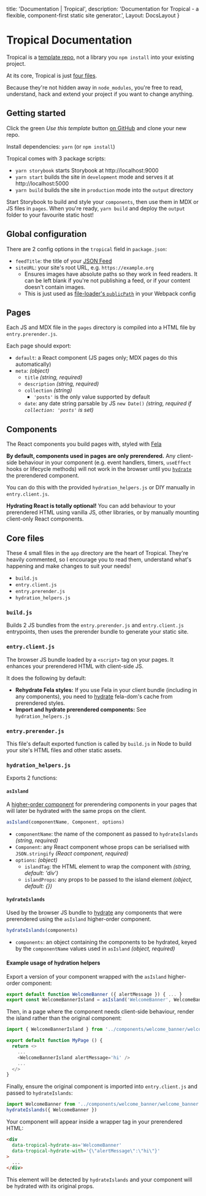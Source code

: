 
  title: 'Documentation | Tropical',
  description: 'Documentation for Tropical - a flexible, component-first static site generator.',
  Layout: DocsLayout
}

# Tropical Documentation

Tropical is a [template repo](https://github.blog/2019-06-06-generate-new-repositories-with-repository-templates/), not a library you `npm install` into your existing project.

At its core, Tropical is just [four files](#core-files).

Because they're not hidden away in `node_modules`, you're free to read, understand, hack and extend your project if you want to change anything.

## Getting started

Click the green *Use this template* button [on GitHub](https://github.com/bensmithett/tropical) and clone your new repo.

Install dependencies: `yarn` (or `npm install`)

Tropical comes with 3 package scripts:

- `yarn storybook` starts Storybook at http://localhost:9000
- `yarn start` builds the site in `development` mode and serves it at http://localhost:5000
- `yarn build` builds the site in `production` mode into the `output` directory

Start Storybook to build and style your `components`, then use them in MDX or JS files in `pages`. When you're ready, `yarn build` and deploy the `output` folder to your favourite static host!

## Global configuration

There are 2 config options in the `tropical` field in `package.json`:

- `feedTitle`: the title of your [JSON Feed](https://jsonfeed.org/)
- `siteURL`: your site's root URL, e.g. `https://example.org`
  - Ensures images have absolute paths so they work in feed readers. It can be left blank if you're not publishing a feed, or if your content doesn't contain images.
  - This is just used as [file-loader's `publicPath`](https://webpack.js.org/loaders/file-loader/#publicpath) in your Webpack config

## Pages

Each JS and MDX file in the `pages` directory is compiled into a HTML file by `entry.prerender.js`.

Each page should export:

- `default`: a React component (JS pages only; MDX pages do this automatically)
- `meta`: *(object)*
  - `title` *(string, required)*
  - `description` *(string, required)*
  - `collection` *(string)*
    - `'posts'` is the only value supported by default
  - `date`: any date string parsable by JS `new Date()` *(string, required if `collection: 'posts'` is set)*

## Components

The React components you build pages with, styled with [Fela](https://fela.js.org/)

**By default, components used in pages are only prerendered.** Any client-side behaviour in your component (e.g. event handlers, timers, `useEffect` hooks or lifecycle methods) will not work in the browser until you [`hydrate`](https://reactjs.org/docs/react-dom.html#hydrate) the prerendered component.

You can do this with the provided `hydration_helpers.js` or DIY manually in `entry.client.js`.

**Hydrating React is totally optional!** You can add behaviour to your prerendered HTML using vanilla JS, other libraries, or by manually mounting client-only React components.

## Core files

These 4 small files in the `app` directory are the heart of Tropical. They're heavily commented, so I encourage you to read them, understand what's happening and make changes to suit your needs!

- `build.js`
- `entry.client.js`
- `entry.prerender.js`
- `hydration_helpers.js`

### `build.js`

Builds 2 JS bundles from the `entry.prerender.js` and `entry.client.js` entrypoints, then uses the prerender bundle to generate your static site.

### `entry.client.js`

The browser JS bundle loaded by a `<script>` tag on your pages. It enhances your prerendered HTML with client-side JS.

It does the following by default:

- **Rehydrate Fela styles:** If you use Fela in your client bundle (including in any components), you need to [hydrate](https://fela.js.org/docs/api/fela-dom/rehydrate.html) fela-dom's cache from prerendered styles.
- **Import and hydrate prerendered components:** See `hydration_helpers.js`

### `entry.prerender.js`

This file's default exported function is called by `build.js` in Node to build your site's HTML files and other static assets.

### `hydration_helpers.js`

Exports 2 functions:

#### `asIsland`

A [higher-order component](https://reactjs.org/docs/higher-order-components.html) for prerendering components in your pages that will later be hydrated with the same props on the client.

```js
asIsland(componentName, Component, options)
```

- `componentName`: the name of the component as passed to `hydrateIslands` *(string, required)*
- `Component`: any React component whose props can be serialised with `JSON.stringify` *(React component, required)*
- `options`: *(object)*
  - `islandTag`: the HTML element to wrap the component with *(string, default: 'div')*
  - `islandProps`: any props to be passed to the island element *(object, default: {})*

#### `hydrateIslands`

Used by the browser JS bundle to [hydrate](https://reactjs.org/docs/react-dom.html#hydrate) any components that were prerendered using the `asIsland` higher-order component.

```js
hydrateIslands(components)
```

- `components`: an object containing the components to be hydrated, keyed by the `componentName` values used in `asIsland` *(object, required)*

#### Example usage of hydration helpers

Export a version of your component wrapped with the `asIsland` higher-order component:

```js
export default function WelcomeBanner ({ alertMessage }) { ... }
export const WelcomeBannerIsland = asIsland('WelcomeBanner', WelcomeBanner)
```

Then, in a page where the component needs client-side behaviour, render the island rather than the original component:

```js
import { WelcomeBannerIsland } from '../components/welcome_banner/welcome_banner'

export default function MyPage () {
  return <>
    ...
    <WelcomeBannerIsland alertMessage='hi' />
    ...
  </>
}
```

Finally, ensure the original component is imported into `entry.client.js` and passed to `hydrateIslands`:

```js
import WelcomeBanner from '../components/welcome_banner/welcome_banner'
hydrateIslands({ WelcomeBanner })
```

Your component will appear inside a wrapper tag in your prerendered HTML:

```html
<div
  data-tropical-hydrate-as='WelcomeBanner'
  data-tropical-hydrate-with='{\"alertMessage\":\"hi\"}'
>
  ...
</div>
```

This element will be detected by `hydrateIslands` and your component will be hydrated with its original props.
